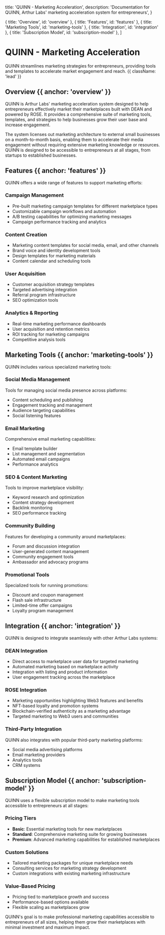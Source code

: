 
  title: 'QUINN - Marketing Acceleration',
  description: 'Documentation for QUINN, Arthur Labs\' marketing acceleration system for entrepreneurs',
}

  { title: 'Overview', id: 'overview' },
  { title: 'Features', id: 'features' },
  { title: 'Marketing Tools', id: 'marketing-tools' },
  { title: 'Integration', id: 'integration' },
  { title: 'Subscription Model', id: 'subscription-model' },
]

<HeroPattern />

# QUINN - Marketing Acceleration

QUINN streamlines marketing strategies for entrepreneurs, providing tools and templates to accelerate market engagement and reach. {{ className: 'lead' }}

## Overview {{ anchor: 'overview' }}

QUINN is Arthur Labs' marketing acceleration system designed to help entrepreneurs effectively market their marketplaces built with DEAN and powered by ROSE. It provides a comprehensive suite of marketing tools, templates, and strategies to help businesses grow their user base and increase engagement.

The system licenses out marketing architecture to external small businesses on a month-to-month basis, enabling them to accelerate their media engagement without requiring extensive marketing knowledge or resources. QUINN is designed to be accessible to entrepreneurs at all stages, from startups to established businesses.

## Features {{ anchor: 'features' }}

QUINN offers a wide range of features to support marketing efforts:

### Campaign Management

- Pre-built marketing campaign templates for different marketplace types
- Customizable campaign workflows and automation
- A/B testing capabilities for optimizing marketing messages
- Campaign performance tracking and analytics

### Content Creation

- Marketing content templates for social media, email, and other channels
- Brand voice and identity development tools
- Design templates for marketing materials
- Content calendar and scheduling tools

### User Acquisition

- Customer acquisition strategy templates
- Targeted advertising integration
- Referral program infrastructure
- SEO optimization tools

### Analytics & Reporting

- Real-time marketing performance dashboards
- User acquisition and retention metrics
- ROI tracking for marketing campaigns
- Competitive analysis tools

## Marketing Tools {{ anchor: 'marketing-tools' }}

QUINN includes various specialized marketing tools:

### Social Media Management

Tools for managing social media presence across platforms:
- Content scheduling and publishing
- Engagement tracking and management
- Audience targeting capabilities
- Social listening features

### Email Marketing

Comprehensive email marketing capabilities:
- Email template builder
- List management and segmentation
- Automated email campaigns
- Performance analytics

### SEO & Content Marketing

Tools to improve marketplace visibility:
- Keyword research and optimization
- Content strategy development
- Backlink monitoring
- SEO performance tracking

### Community Building

Features for developing a community around marketplaces:
- Forum and discussion integration
- User-generated content management
- Community engagement tools
- Ambassador and advocacy programs

### Promotional Tools

Specialized tools for running promotions:
- Discount and coupon management
- Flash sale infrastructure
- Limited-time offer campaigns
- Loyalty program management

## Integration {{ anchor: 'integration' }}

QUINN is designed to integrate seamlessly with other Arthur Labs systems:

### DEAN Integration

- Direct access to marketplace user data for targeted marketing
- Automated marketing based on marketplace activity
- Integration with listing and product information
- User engagement tracking across the marketplace

### ROSE Integration

- Marketing opportunities highlighting Web3 features and benefits
- NFT-based loyalty and promotion systems
- Blockchain-verified authenticity as a marketing advantage
- Targeted marketing to Web3 users and communities

### Third-Party Integration

QUINN also integrates with popular third-party marketing platforms:
- Social media advertising platforms
- Email marketing providers
- Analytics tools
- CRM systems

## Subscription Model {{ anchor: 'subscription-model' }}

QUINN uses a flexible subscription model to make marketing tools accessible to entrepreneurs at all stages:

### Pricing Tiers

- **Basic**: Essential marketing tools for new marketplaces
- **Standard**: Comprehensive marketing suite for growing businesses
- **Premium**: Advanced marketing capabilities for established marketplaces

### Custom Solutions

- Tailored marketing packages for unique marketplace needs
- Consulting services for marketing strategy development
- Custom integrations with existing marketing infrastructure

### Value-Based Pricing

- Pricing tied to marketplace growth and success
- Performance-based options available
- Flexible scaling as marketplaces grow

QUINN's goal is to make professional marketing capabilities accessible to entrepreneurs of all sizes, helping them grow their marketplaces with minimal investment and maximum impact.